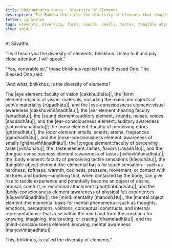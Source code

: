 ```yaml
---
title: Dhātunānatta sutta - Diversity Of Elements
description: The Buddha describes the diversity of elements that shapes one's experience.
fetter: ignorance
tags: elements, diversity, forms, sounds, smells, tastes, tangible objects, mental objects, form element, sound element, odor element, taste element, touch element, sn, sn12-21, sn14, six sense bases
slug: sn14.1
---
```


At Sāvatthi.

"I will teach you the diversity of elements, bhikkhus. Listen to it and pay close attention, I will speak."

"Yes, venerable sir," those bhikkhus replied to the Blessed One. The Blessed One said:

"And what, bhikkhus, is the diversity of elements?

The |eye element::faculty of vision [cakkhudhātu]|, the |form element::objects of vision, materials, including the realm and objects of subtle materiality [rūpadhātu]|, and the |eye-consciousness element::visual awareness [cakkhuviññāṇadhātu]|;
the |ear element::hearing faculty [sotadhātu]|, the |sound element::auditory element, sounds, noises, voices [saddadhātu]|, and the |ear-consciousness element::auditory awareness [sotaviññāṇadhātu]|;
the |nose element::faculty of perceiving odors [ghānadhātu]|, the |odor element::smells, scents, aroma, fragrances [gandhadhātu]|, and the |nose-consciousness element::awareness of smells [ghānaviññāṇadhātu]|;
the |tongue element::faculty of perceiving taste [jivhādhātu]|, the |taste element::tastes, flavors [rasadhātu]|, and the |tongue-consciousness element::awareness of tastes [jivhāviññāṇadhātu]|;
the |body element::faculty of perceiving tactile sensations [kāyadhātu]|, the |tangible object element::the elemental basis for touch sensation—such as hardness, softness, warmth, coolness, pressure, movement, or contact with textures and bodies—anything that, when contacted by the body, can give rise to tactile experience and potentially become an object of desire, arousal, comfort, or emotional attachment [phoṭṭhabbadhātu]|, and the |body-consciousness element::awareness of physical felt experiences [kāyaviññāṇadhātu]|;
the |mind::mentality [manodhātu]|, the |mental object element::the elemental basis for mental phenomena—such as thoughts, emotions, perceptions, volitions, conceptual constructs, and internal representations—that arise within the mind and form the condition for knowing, imagining, interpreting, or craving [dhammadhātu]|, and the |mind-consciousness element::knowing, mental awareness [manoviññāṇadhātu]|.

This, bhikkhus, is called the diversity of elements."